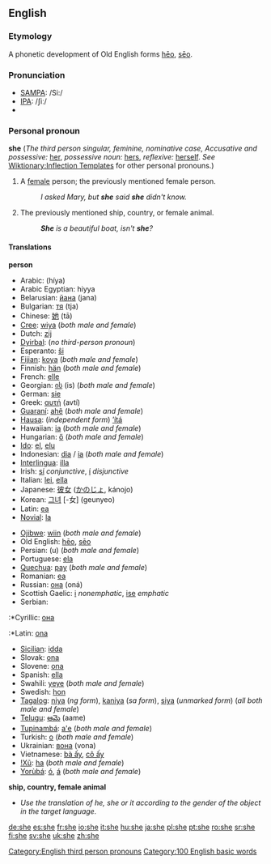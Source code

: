 ==English==

{{rank|but|all|him|32|she|they|my|were}}

===Etymology===
A phonetic development of Old English forms [[heo|hēo]], [[seo|sēo]].

===Pronunciation===
*[[w:SAMPA|SAMPA]]: /Si:/
*[[w:IPA|IPA]]: /ʃiː/
*{{audio|en-us-she.ogg|Audio (US)}}

===Personal pronoun===
'''she'''  (''The third person singular, feminine, nominative case, Accusative and possessive:'' [[her]], ''possessive noun:'' [[hers]], ''reflexive:'' [[herself]]. ''See'' [[Wiktionary:Inflection Templates]] for other personal pronouns.)  

# A [[female]] person; the previously mentioned female person.
#:''I asked Mary, but '''she''' said '''she''' didn't know.''
# The previously mentioned ship, country, or female animal. 
#:'''''She''' is a beautiful boat, isn't '''she'''?''

====Translations====

'''person'''
{{top}}
*Arabic: {{ARchar|[[هي|هِيَ]]}} (híya)
*Arabic Egyptian: hiyya
*Belarusian: [[йана]] (jana)
*Bulgarian: [[тя]] (tja)
*Chinese: [[她]] (tā)
*[[Cree]]: [[wiya]] (''both male and female'')
*Dutch: [[zij]]
*[[Dyirbal]]: (''no third-person pronoun'')
*Esperanto: [[ŝi]]
*[[Fijian]]: [[koya]] (''both male and female'')
*Finnish: [[hän]] (''both male and female'')
*French: [[elle]]
*Georgian: [[ის]] (is) (''both male and female'')
*German: [[sie]]
*Greek: [[αυτή]] (avtí)
*[[Guaraní]]: [[ahẽ]] (''both male and female'')
*[[Hausa]]: (''independent form'') [[’ítá]]
*Hawaiian: [[ia]] (''both male and female'')
*Hungarian: [[ő]] (''both male and female'')
*[[Ido]]: [[el]], [[elu]]
*Indonesian: [[dia]] / [[ia]] (''both male and female'')
*[[Interlingua]]: [[illa]]
*Irish: [[sí#Irish|sí]] ''conjunctive'', [[í]] ''disjunctive''
*Italian: [[lei]], [[ella]]
*Japanese: [[彼女]] ([[かのじょ]], kánojo)
*Korean: [[그녀]] [-女] (geunyeo)
*Latin: [[ea]]
*[[Novial]]: [[la]]
{{mid}}
*[[Ojibwe]]: [[wiin]] (''both male and female'')
*Old English: [[heo|hēo]], [[seo|sēo]]
*Persian: {{FAchar|[[او#Persian|او]]}} (u) (''both male and female'')
*Portuguese: [[ela]]
*[[Quechua]]: [[pay#Quechua|pay]] (''both male and female'')
*Romanian: [[ea]]
*Russian: [[она]] (oná)
*Scottish Gaelic: [[i]] ''nonemphatic'', [[ise]] ''emphatic''
*Serbian: 
:*Cyrillic: [[она]]
:*Latin: [[ona]] 
*[[Sicilian]]: [[idda]]
*Slovak: [[ona]]
*Slovene: [[ona]]
*Spanish: [[ella]]
*Swahili: [[yeye]] (''both male and female'')
*Swedish: [[hon]]
*[[Tagalog]]: [[niya]] (''ng form''), [[kaniya]] (''sa form''), [[siya]] (''unmarked form'') (''all both male and female'')
*[[Telugu]]: [[ఆమె]] (aame)
*[[Tupinambá]]: [[a'e]] (''both male and female'')
*Turkish: [[o]] (''both male and female'')
*Ukrainian: [[вона]] (vona)
*Vietnamese: [[bà ấy]], [[cô ấy]]
*[[!Xũ]]: [[ha]] (''both male and female'')
*[[Yorùbá]]: [[ó]], [[á]] (''both male and female'')
{{bottom}}

'''ship, country, female animal'''
*''Use the translation of he, she or it according to the gender of the object in the target language.'' 

[[Category:English third person pronouns]]
[[Category:100 English basic words]]

[[de:she]]
[[es:she]]
[[fr:she]]
[[io:she]]
[[it:she]]
[[hu:she]]
[[ja:she]]
[[pl:she]]
[[pt:she]]
[[ro:she]]
[[sr:she]]
[[fi:she]]
[[sv:she]]
[[uk:she]]
[[zh:she]]